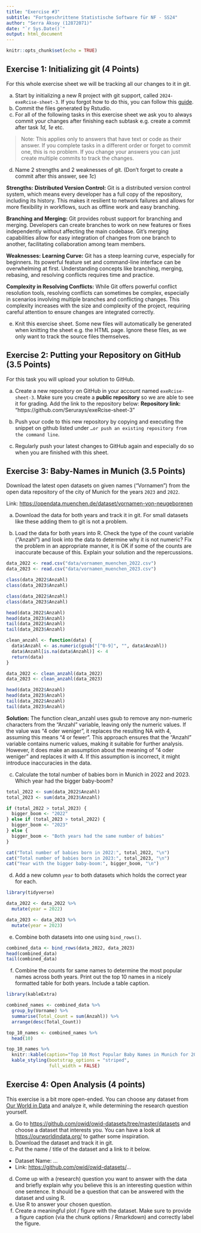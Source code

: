 ```yaml
---
title: "Exercise #3"
subtitle: "Fortgeschrittene Statistische Software für NF - SS24"
author: "Serra Aksoy (12872071)"
date: "`r Sys.Date()`"
output: html_document
---
```


```r
knitr::opts_chunk$set(echo = TRUE)
```

## Exercise 1: Initializing git (4 Points)

For this whole exercise sheet we will be tracking all our changes to it
in git.

a)  Start by initializing a new R project with git support, called
    `2024-exeRcise-sheet-3`. If you forgot how to do this, you can
    follow this
    [guide](https://malikaihle.github.io/Introduction-RStudio-Git-GitHub/rstudio_project.html).
b)  Commit the files generated by Rstudio.
c)  For all of the following tasks in this exercise sheet we ask you to
    always commit your changes after finishing each subtask e.g. create
    a commit after task *1d*, *1e* etc.

> Note: This applies only to answers that have text or code as their
> answer. If you complete tasks in a different order or forget to commit
> one, this is no problem. If you change your answers you can just
> create multiple commits to track the changes.

d)  Name 2 strengths and 2 weaknesses of git. (Don't forget to create a
    commit after this answer, see *1c*)
    
**Strengths:**
**Distributed Version Control:** Git is a distributed version control system, which means every developer has a full copy of the repository, including its history. This makes it resilient to network failures and allows for more flexibility in workflows, such as offline work and easy branching.

**Branching and Merging:** Git provides robust support for branching and merging. Developers can create branches to work on new features or fixes independently without affecting the main codebase. Git's merging capabilities allow for easy integration of changes from one branch to another, facilitating collaboration among team members.

**Weaknesses:**
**Learning Curve:** Git has a steep learning curve, especially for beginners. Its powerful feature set and command-line interface can be overwhelming at first. Understanding concepts like branching, merging, rebasing, and resolving conflicts requires time and practice.

**Complexity in Resolving Conflicts:** While Git offers powerful conflict resolution tools, resolving conflicts can sometimes be complex, especially in scenarios involving multiple branches and conflicting changes. This complexity increases with the size and complexity of the project, requiring careful attention to ensure changes are integrated correctly.
    
e)  Knit this exercise sheet. Some new files will automatically be
    generated when knitting the sheet e.g. the HTML page. Ignore these
    files, as we only want to track the source files themselves.

## Exercise 2: Putting your Repository on GitHub (3.5 Points)

For this task you will upload your solution to GitHub.

a)  Create a new repository on GitHub in your account named
    `exeRcise-sheet-3`. Make sure you create a **public repository** so
    we are able to see it for grading. Add the link to the repository
    below:
    **Repository link:** "https://github.com/Serurays/exeRcise-sheet-3"
    
b)  Push your code to this new repository by copying and executing the
    snippet on github listed under
    `…or push an existing repository from the command line`.
c)  Regularly push your latest changes to GitHub again and especially do
    so when you are finished with this sheet.

## Exercise 3: Baby-Names in Munich (3.5 Points)

Download the latest open datasets on given names ("Vornamen") from the
open data repository of the city of Munich for the years `2023` and
`2022`.

Link: <https://opendata.muenchen.de/dataset/vornamen-von-neugeborenen>

a)  Download the data for both years and track it in git. For small
    datasets like these adding them to git is not a problem.

b)  Load the data for both years into R. Check the type of the count
    variable ("Anzahl") and look into the data to determine why it is
    not numeric? Fix the problem in an appropriate manner, it is OK if
    some of the counts are inaccurate because of this. Explain your
    solution and the repercussions.
    
```r
  
data_2022 <- read.csv("data/vornamen_muenchen_2022.csv")
data_2023 <- read.csv("data/vornamen_muenchen_2023.csv")
```

```r
  
class(data_2022$Anzahl)
class(data_2023$Anzahl)
```

```r
  
class(data_2022$Anzahl)
class(data_2023$Anzahl)
```

```r

head(data_2022$Anzahl)
head(data_2023$Anzahl)
tail(data_2022$Anzahl)
tail(data_2023$Anzahl)
```
```r

clean_anzahl <- function(data) {
  data$Anzahl <- as.numeric(gsub("[^0-9]", "", data$Anzahl))
  data$Anzahl[is.na(data$Anzahl)] <- 4
  return(data)
}

data_2022 <- clean_anzahl(data_2022)
data_2023 <- clean_anzahl(data_2023)

head(data_2022$Anzahl)
head(data_2023$Anzahl)
tail(data_2022$Anzahl)
tail(data_2023$Anzahl)
```

**Solution:** The function clean_anzahl uses gsub to remove any non-numeric characters from the "Anzahl" variable, leaving only the numeric values.
If the value was "4 oder weniger", it replaces the resulting NA with 4, assuming this means "4 or fewer". This approach ensures that the "Anzahl" variable contains numeric values, making it suitable for further analysis. However, it does make an assumption about the meaning of "4 oder weniger" and replaces it with 4. If this assumption is incorrect, it might introduce inaccuracies in the data.

c)  Calculate the total number of babies born in Munich in 2022
    and 2023. Which year had the bigger baby-boom?
    
```r

total_2022 <- sum(data_2022$Anzahl)
total_2023 <- sum(data_2023$Anzahl)

if (total_2022 > total_2023) {
  bigger_boom <- "2022"
} else if (total_2023 > total_2022) {
  bigger_boom <- "2023"
} else {
  bigger_boom <- "Both years had the same number of babies"
}

cat("Total number of babies born in 2022:", total_2022, "\n")
cat("Total number of babies born in 2023:", total_2023, "\n")
cat("Year with the bigger baby-boom:", bigger_boom, "\n")
```

d)  Add a new column `year` to both datasets which holds the correct
    year for each.
    
```r

library(tidyverse)

data_2022 <- data_2022 %>%
  mutate(year = 2022)

data_2023 <- data_2023 %>%
  mutate(year = 2023)
```

e)  Combine both datasets into one using `bind_rows()`.

```r

combined_data <- bind_rows(data_2022, data_2023)
head(combined_data)
tail(combined_data)
```

f)  Combine the counts for same names to determine the most popular
    names across both years. Print out the top 10 names in a nicely
    formatted table for both years. Include a table caption.
    
```r

library(kableExtra)

combined_names <- combined_data %>%
  group_by(Vorname) %>%
  summarise(Total_Count = sum(Anzahl)) %>%
  arrange(desc(Total_Count))

top_10_names <- combined_names %>% 
  head(10)

top_10_names %>%
  knitr::kable(caption="Top 10 Most Popular Baby Names in Munich for 2022 and 2023") %>%
  kable_styling(bootstrap_options = "striped",
                full_width = FALSE)
```

## Exercise 4: Open Analysis (4 points)

This exercise is a bit more open-ended. You can choose any dataset from
[Our World in Data](https://ourworldindata.org/) and analyze it, while
determining the research question yourself.

a)  Go to <https://github.com/owid/owid-datasets/tree/master/datasets>
    and choose a dataset that interests you. You can have a look at
    <https://ourworldindata.org/> to gather some inspiration.
b)  Download the dataset and track it in git.
c)  Put the name / title of the dataset and a link to it below.

-   Dataset Name: ...
-   Link: <https://github.com/owid/owid-datasets/>...

d)  Come up with a (research) question you want to answer with the data
    and briefly explain why you believe this is an interesting question
    within one sentence. It should be a question that can be answered
    with the dataset and using R.
e)  Use R to answer your chosen question.
f)  Create a meaningful plot / figure with the dataset. Make sure to
    provide a figure caption (via the chunk options / Rmarkdown) and
    correctly label the figure.